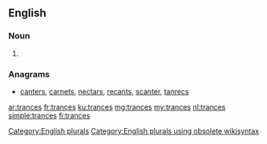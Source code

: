 ==English==

===Noun===
{{head|en}}

# {{plural of|trance}}

===Anagrams===
* [[canters#English|canters]], [[carnets#English|carnets]], [[nectars#English|nectars]], [[recants#English|recants]], [[scanter#English|scanter]], [[tanrecs#English|tanrecs]]

[[Category:English plurals]][[Category:English plurals using obsolete wikisyntax]]

[[ar:trances]]
[[fr:trances]]
[[ku:trances]]
[[mg:trances]]
[[my:trances]]
[[nl:trances]]
[[simple:trances]]
[[fi:trances]]